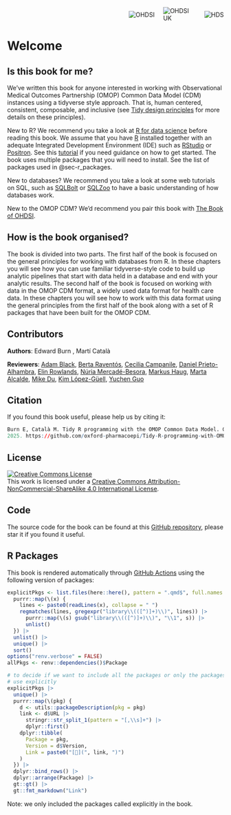 ```{=html}
<div style="display: flex; width:100%; gap: 20px; align-items: center; justify-content: right;">
    <img src="images/clipboard-1076731304.png" style="max-width: 20%;" alt="OHDSI">
    <img src="images/clipboard-577771444.png" style="max-width: 15%;" alt="OHDSI UK">
    <img src="images/clipboard-3013093500.png" style="max-width: 15%;" alt="HDS">
</div>
```

# Welcome {.unnumbered}

## Is this book for me?

We've written this book for anyone interested in working with Observational Medical Outcomes Partnership (OMOP) Common Data Model (CDM) instances using a tidyverse style approach. That is, human centered, consistent, composable, and inclusive (see [Tidy design principles](https://design.tidyverse.org/unifying.html) for more details on these principles).

New to R? We recommend you take a look at [R for data science](https://r4ds.had.co.nz/) before reading this book. We assume that you have [R](https://cran.r-project.org) installed together with an adequate Integrated Development Environment (IDE) such as [RStudio](https://posit.co/download/rstudio-desktop/) or [Positron](https://positron.posit.co). See this [tutorial](https://rstudio-education.github.io/hopr/starting.html) if you need guidance on how to get started. The book uses multiple packages that you will need to install. See the list of packages used in @sec-r_packages.

New to databases? We recommend you take a look at some web tutorials on SQL, such as [SQLBolt](https://sqlbolt.com/) or [SQLZoo](https://www.sqlzoo.net/wiki/SQL_Tutorial) to have a basic understanding of how databases work.

New to the OMOP CDM? We'd recommend you pair this book with [The Book of OHDSI](https://ohdsi.github.io/TheBookOfOhdsi/).

## How is the book organised?

The book is divided into two parts. The first half of the book is focused on the general principles for working with databases from R. In these chapters you will see how you can use familiar tidyverse-style code to build up analytic pipelines that start with data held in a database and end with your analytic results. The second half of the book is focused on working with data in the OMOP CDM format, a widely used data format for health care data. In these chapters you will see how to work with this data format using the general principles from the first half of the book along with a set of R packages that have been built for the OMOP CDM.

## Contributors {.unnumbered}

**Authors**: Edward Burn <a href="https://www.ndorms.ox.ac.uk/team/edward-burn" class="bi bi-person profile_icon"></a> <a href="github.com/edward-burn" class="bi bi-github profile_icon"></a> <a href="mailto:edward.burn@ndorms.ox.ac.uk" class="bi bi-envelope profile_icon"></a> <a href="https://www.linkedin.com/in/edward-burn-9b1784292/" class="bi bi-linkedin profile_icon"></a>, Martí Català <a href="https://www.ndorms.ox.ac.uk/team/marti-catala-sabate" class="bi bi-person profile_icon"></a> <a href="github.com/catalamarti" class="bi bi-github profile_icon"></a> <a href="mailto:marti.catalasabate@ndorms.ox.ac.uk" class="bi bi-envelope profile_icon"></a> <a href="https://www.linkedin.com/in/martí-català-sabaté/" class="bi bi-linkedin profile_icon"></a>

**Reviewers**: [Adam Black](https://github.com/ablack3), [Berta Raventós](https://github.com/Braventos), [Cecilia Campanile](https://github.com/cecicampanile), [Daniel Prieto-Alhambra](https://github.com/daniprietoalhambra), [Elin Rowlands](https://github.com/elinrow), [Núria Mercadé-Besora](https://github.com/nmercadeb), [Markus Haug](https://github.com/haugmarkus), [Marta Alcalde](https://github.com/martaalcalde), [Mike Du](https://github.com/ilovemane), [Kim López-Güell](https://github.com/KimLopezGuell), [Yuchen Guo](https://github.com/MimiYuchenGuo)

## Citation

If you found this book useful, please help us by citing it:

```r
Burn E, Català M. Tidy R programming with the OMOP Common Data Model. GitHub; 
2025. https://github.com/oxford-pharmacoepi/Tidy-R-programming-with-OMOP
```

## License

```{=html}
<a rel="license" href="http://creativecommons.org/licenses/by-nc-sa/4.0/"><img src="https://i.creativecommons.org/l/by-nc-sa/4.0/88x31.png" alt="Creative Commons License" style="border-width:0"/></a> <br />This work is licensed under a <a rel="license" href="http://creativecommons.org/licenses/by-nc-sa/4.0/">Creative Commons Attribution-NonCommercial-ShareAlike 4.0 International License</a>.
```

## Code

The source code for the book can be found at this [GitHub repository](https://github.com/oxford-pharmacoepi/Tidy-R-programming-with-OMOP), please star it if you found it useful.

## R Packages {#sec-r_packages}

This book is rendered automatically through [GitHub Actions](https://github.com/oxford-pharmacoepi/Tidy-R-programming-with-OMOP/blob/main/.github/workflows/publish.yml) using the following version of packages:

```r
explicitPkgs <- list.files(here::here(), pattern = ".qmd$", full.names = TRUE, recursive = TRUE) |>
  purrr::map(\(x) {
    lines <- paste0(readLines(x), collapse = " ")
    regmatches(lines, gregexpr("library\\(([^)]+)\\)", lines)) |>
      purrr::map(\(s) gsub("library\\(([^)]+)\\)", "\\1", s)) |>
      unlist()
  }) |>
  unlist() |>
  unique() |>
  sort()
options("renv.verbose" = FALSE)
allPkgs <- renv::dependencies()$Package

# to decide if we want to include all the packages or only the packages that we 
# use explicitly
explicitPkgs |>
  unique() |>
  purrr::map(\(pkg) {
    d <- utils::packageDescription(pkg = pkg)
    link <- d$URL |>
      stringr::str_split_1(pattern = "[,\\s]+") |>
      dplyr::first()
    dplyr::tibble(
      Package = pkg,
      Version = d$Version,
      Link = paste0("[🔗](", link, ")")
    )
  }) |>
  dplyr::bind_rows() |>
  dplyr::arrange(Package) |>
  gt::gt() |>
  gt::fmt_markdown("Link")
```

Note: we only included the packages called explicitly in the book.
